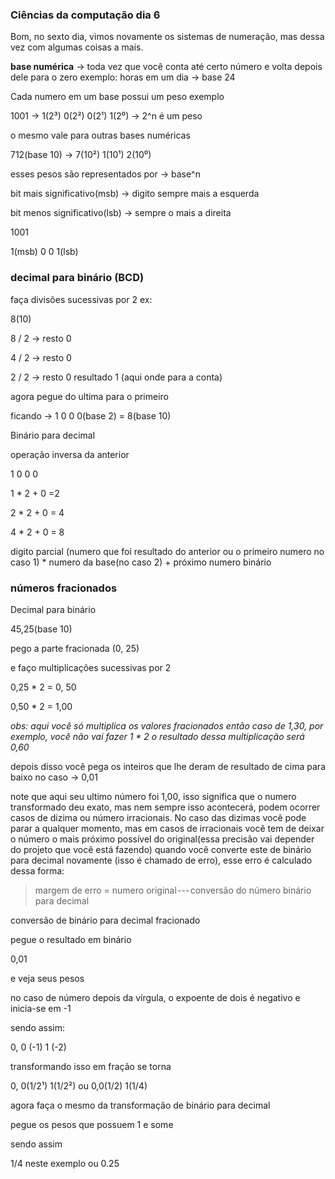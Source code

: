 




### Ciências da computação dia 6

Bom, no sexto dia, vimos novamente os sistemas de numeração, mas dessa
vez com algumas coisas a mais.








**base numérica** → toda vez que você conta até certo número e volta
depois dele para o zero exemplo: horas em um dia → base 24








Cada numero em um base possui um peso exemplo

1001 → 1(2³) 0(2²) 0(2¹) 1(2⁰) → 2\^n é um peso

o mesmo vale para outras bases numéricas

712(base 10) → 7(10²) 1(10¹) 2(10⁰)

esses pesos são representados por → base\^n








bit mais significativo(msb) → digito sempre mais a esquerda

bit menos significativo(lsb) → sempre o mais a direita

1001

1(msb) 0 0 1(lsb)








### decimal para binário (BCD)

faça divisões sucessivas por 2 ex:

8(10)

8 / 2 → resto 0

4 / 2 → resto 0

2 / 2 → resto 0 resultado 1 (aqui onde para a conta)

agora pegue do ultima para o primeiro

ficando → 1 0 0 0(base 2) = 8(base 10)








Binário para decimal

operação inversa da anterior

1 0 0 0

1 \* 2 + 0 =2

2 \* 2 + 0 = 4

4 \* 2 + 0 = 8

digito parcial (numero que foi resultado do anterior ou o primeiro
numero no caso 1) \* numero da base(no caso 2) + próximo numero binário








### números fracionados

Decimal para binário

45,25(base 10)

pego a parte fracionada (0, 25)

e faço multiplicações sucessivas por 2

0,25 \* 2 = 0, 50

0,50 \* 2 = 1,00

*obs: aqui você só multiplica os valores fracionados então caso de 1,30,
por exemplo, você não vai fazer 1 \* 2 o resultado dessa multiplicação
será 0,60*

depois disso você pega os inteiros que lhe deram de resultado de cima
para baixo no caso → 0,01

note que aqui seu ultimo número foi 1,00, isso significa que o numero
transformado deu exato, mas nem sempre isso acontecerá, podem ocorrer
casos de dizima ou número irracionais. No caso das dizimas você pode
parar a qualquer momento, mas em casos de irracionais você tem de deixar
o número o mais próximo possível do original(essa precisão vai depender
do projeto que você está fazendo) quando você converte este de binário
para decimal novamente (isso é chamado de erro), esse erro é calculado
dessa forma:

> margem de erro = numero original --- conversão do número binário para
> decimal








conversão de binário para decimal fracionado

pegue o resultado em binário

0,01

e veja seus pesos

no caso de número depois da vírgula, o expoente de dois é negativo e
inicia-se em -1

sendo assim:

0, 0 (-1) 1 (-2)

transformando isso em fração se torna

0, 0(1/2¹) 1(1/2²) ou 0,0(1/2) 1(1/4)

agora faça o mesmo da transformação de binário para decimal

pegue os pesos que possuem 1 e some

sendo assim

1/4 neste exemplo ou 0.25


